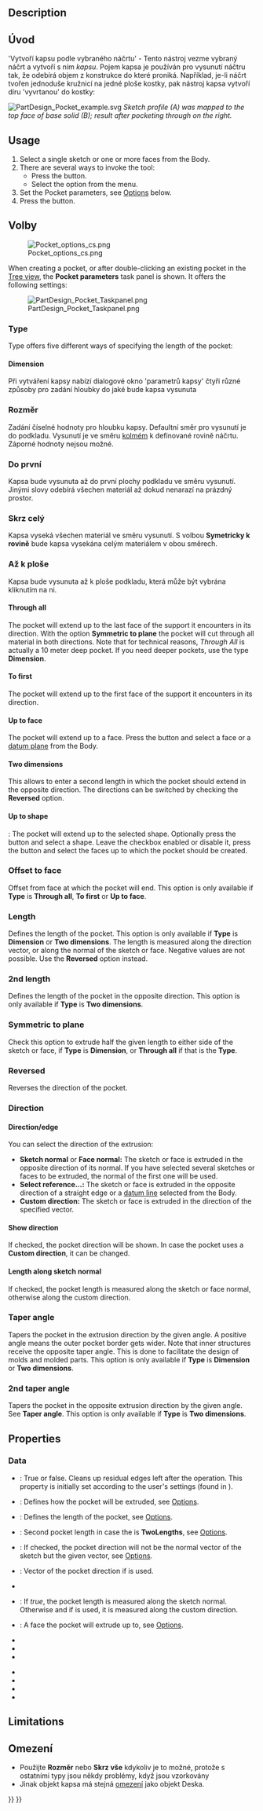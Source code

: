 <languages/>

{{Docnav
|[[PartDesign_AdditiveWedge|Additive wedge]]
|[[PartDesign_Hole|Hole]]
|[[PartDesign_Workbench|PartDesign]]
|IconL=PartDesign_AdditiveWedge.svg
|IconR=PartDesign_Hole.svg
|IconC=Workbench_PartDesign.svg
}}

<div class="mw-translate-fuzzy">
{{GuiCommand/cs|Name=PartDesign_Pocket|Name/cs=Návrh dílu Kapsa|Workbenches=[[PartDesign Workbench/cs|Návrh dílu]], Kompletace|MenuLocation=Návrh dílu -> Kapsa}}
</div>

==Description==

<div class="mw-translate-fuzzy">
==Úvod==
'Vytvoří kapsu podle vybraného náčrtu' - Tento nástroj vezme vybraný náčrt a vytvoří s ním <em>kapsu</em>. Pojem kapsa je používán pro vysunutí náčtru tak, že odebírá objem z konstrukce do které proniká. Například, je-li náčrt tvořen jednoduše kružnicí na jedné ploše kostky, pak nástroj kapsa vytvoří díru 'vyvrtanou' do kostky:
</div>

[[File:PartDesign Pocket example.svg|none]]
''Sketch profile (A) was mapped to the top face of base solid (B); result after pocketing through on the right. ''

==Usage==

# Select a single sketch or one or more faces from the Body.
# There are several ways to invoke the tool:
#* Press the {{Button|[[Image:PartDesign_Pocket.svg|16px]] [[PartDesign_Pocket|Pocket]]}} button.
#* Select the {{MenuCommand|Part Design → Create a subtractive feature → [[Image:PartDesign_Pocket.svg|16px]] Pocket}} option from the menu.
# Set the Pocket parameters, see [[#Options|Options]] below.
# Press the {{Button|OK}} button.

<span id="Options"></span>
<div class="mw-translate-fuzzy">
==Volby==
[[Image:Pocket_options_cs.png|left]]
</div>

When creating a pocket, or after double-clicking an existing pocket in the [[Tree_view|Tree view]], the '''Pocket parameters''' task panel is shown. It offers the following settings:

[[Image:PartDesign_Pocket_Taskpanel.png|frame|left]]

===Type===

Type offers five different ways of specifying the length of the pocket:

====Dimension====

<div class="mw-translate-fuzzy">
Při vytváření kapsy nabízí dialogové okno 'parametrů kapsy' čtyři různé způsoby pro zadání hloubky do jaké bude kapsa vysunuta
===Rozměr===
Zadání číselné hodnoty pro hloubku kapsy. Defaultní směr pro vysunutí je do podkladu. Vysunutí je ve směru [http://en.wikipedia.org/wiki/Surface_normal kolmém] k definované rovině náčrtu.
Záporné hodnoty nejsou možné.
===Do první===
Kapsa bude vysunuta až do první plochy podkladu ve směru vysunutí. Jinými slovy odebírá všechen materiál až dokud nenarazí na prázdný prostor.
===Skrz celý===
Kapsa vyseká všechen materiál ve směru vysunutí. S volbou '''Symetricky k rovině''' bude kapsa vysekána celým materiálem v obou směrech.
===Až k ploše===
Kapsa bude vysunuta až k ploše podkladu, která může být vybrána kliknutím na ni.
</div>

====Through all====

The pocket will extend up to the last face of the support it encounters in its direction. With the option '''Symmetric to plane''' the pocket will cut through all material in both directions. Note that for technical reasons, ''Through All'' is actually a 10 meter deep pocket. If you need deeper pockets, use the type '''Dimension'''.

====To first====

The pocket will extend up to the first face of the support it encounters in its direction.

====Up to face====

The pocket will extend up to a face. Press the {{Button|Select face}} button and select a face or a [[PartDesign_Plane|datum plane]] from the Body.

====Two dimensions====

This allows to enter a second length in which the pocket should extend in the opposite direction. The directions can be switched by checking the '''Reversed''' option.

====Up to shape====

{{Version|1.0}}: The pocket will extend up to the selected shape. Optionally press the {{Button|Select shape}} button and select a shape. Leave the {{Button|Select all faces}} checkbox enabled or disable it, press the {{Button|Select}} button and select the faces up to which the pocket should be created.

=== Offset to face ===

Offset from face at which the pocket will end. This option is only available if '''Type''' is '''Through all''', '''To first''' or '''Up to face'''.

===Length===

Defines the length of the pocket. This option is only available if '''Type''' is '''Dimension''' or '''Two dimensions'''. The length is measured along the direction vector, or along the normal of the sketch or face. Negative values are not possible. Use the '''Reversed''' option instead.

===2nd length===

Defines the length of the pocket in the opposite direction. This option is only available if '''Type''' is '''Two dimensions'''.

=== Symmetric to plane ===

Check this option to extrude half the given length to either side of the sketch or face, if '''Type''' is '''Dimension''', or '''Through all''' if that is the '''Type'''.

=== Reversed ===

Reverses the direction of the pocket.

===Direction===

==== Direction/edge ====

You can select the direction of the extrusion:

* '''Sketch normal''' or '''Face normal:''' The sketch or face is extruded in the opposite direction of its normal. If you have selected several sketches or faces to be extruded, the normal of the first one will be used.
* '''Select reference...:''' The sketch or face is extruded in the opposite direction of a straight edge or a [[PartDesign_Line|datum line]] selected from the Body.
* '''Custom direction:''' The sketch or face is extruded in the direction of the specified vector.

==== Show direction ====

If checked, the pocket direction will be shown. In case the pocket uses a '''Custom direction''', it can be changed.

==== Length along sketch normal ====

If checked, the pocket length is measured along the sketch or face normal, otherwise along the custom direction.

=== Taper angle ===

Tapers the pocket in the extrusion direction by the given angle. A positive angle means the outer pocket border gets wider. Note that inner structures receive the opposite taper angle. This is done to facilitate the design of molds and molded parts. This option is only available if '''Type''' is '''Dimension''' or '''Two dimensions'''.

=== 2nd taper angle ===

Tapers the pocket in the opposite extrusion direction by the given angle. See '''Taper angle'''. This option is only available if '''Type''' is '''Two dimensions'''.

==Properties==

===Data===

{{TitleProperty|Part Design}}

* {{PropertyData|Refine|Bool}}: True or false. Cleans up residual edges left after the operation. This property is initially set according to the user's settings (found in {{MenuCommand|Preferences → Part Design → General → Model settings}}).

{{TitleProperty|Pocket}}

* {{PropertyData|Type|Enumeration}}: Defines how the pocket will be extruded, see [[#Options|Options]].
* {{PropertyData|Length|Length}}: Defines the length of the pocket, see [[#Options|Options]].
* {{PropertyData|Length2|Length}}: Second pocket length in case the {{PropertyData|Type}} is '''TwoLengths''', see [[#Options|Options]].
* {{PropertyData|Use Custom Vector|Bool}}: If checked, the pocket direction will not be the normal vector of the sketch but the given vector, see [[#Options|Options]].
* {{PropertyData|Direction|Vector}}: Vector of the pocket direction if {{PropertyData|Use Custom Vector}} is used.
* {{PropertyData|Reference Axis|LinkSub}}
* {{PropertyData|Along Sketch Normal|Bool}}: If ''true'', the pocket length is measured along the sketch normal. Otherwise and if {{PropertyData|Use Custom Vector}} is used, it is measured along the custom direction.
* {{PropertyData|Up To Face|LinkSub}}: A face the pocket will extrude up to, see [[#Options|Options]].
* {{PropertyData|Offset|Length}}
* {{PropertyData|Taper Angle|Angle}}
* {{PropertyData|Taper Angle2|Angle}}

{{TitleProperty|Sketch Based}}

* {{PropertyData|Profile|LinkSub}}
* {{PropertyData|Midplane|Bool}}
* {{PropertyData|Reversed|Bool}}
* {{PropertyData|Allow Multi Face|Bool}}

==Limitations==

<div class="mw-translate-fuzzy">
==Omezení==
* Použijte '''Rozměr''' nebo '''Skrz vše''' kdykoliv je to možné, protože s ostatními typy jsou někdy problémy, když jsou vzorkovány
* Jinak objekt kapsa má stejná [[PartDesign_Pad/cs#Limitations|omezení]] jako objekt Deska.
</div>


{{Docnav
|[[PartDesign_AdditiveWedge|Additive wedge]]
|[[PartDesign_Hole|Hole]]
|[[PartDesign_Workbench|PartDesign]]
|IconL=PartDesign_AdditiveWedge.svg
|IconR=PartDesign_Hole.svg
|IconC=Workbench_PartDesign.svg
}}

{{PartDesign Tools navi{{#translation:}}}}
{{Userdocnavi{{#translation:}}}}